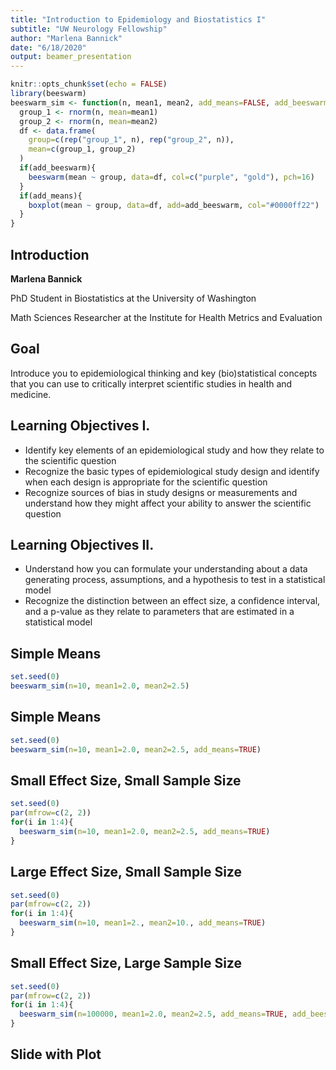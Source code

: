 ```yaml
---
title: "Introduction to Epidemiology and Biostatistics I"
subtitle: "UW Neurology Fellowship"
author: "Marlena Bannick"
date: "6/18/2020"
output: beamer_presentation
---
```


```r
knitr::opts_chunk$set(echo = FALSE)
library(beeswarm)
beeswarm_sim <- function(n, mean1, mean2, add_means=FALSE, add_beeswarm=TRUE){
  group_1 <- rnorm(n, mean=mean1)
  group_2 <- rnorm(n, mean=mean2)
  df <- data.frame(
    group=c(rep("group_1", n), rep("group_2", n)),
    mean=c(group_1, group_2)
  )
  if(add_beeswarm){
    beeswarm(mean ~ group, data=df, col=c("purple", "gold"), pch=16)
  }
  if(add_means){
    boxplot(mean ~ group, data=df, add=add_beeswarm, col="#0000ff22")
  }
}
```

## Introduction

**Marlena Bannick**

PhD Student in Biostatistics at the University of Washington

Math Sciences Researcher at the Institute for Health Metrics and Evaluation

## Goal

Introduce you to epidemiological thinking and key (bio)statistical concepts that you can use to critically interpret scientific studies in health and medicine.

## Learning Objectives I.

- Identify key elements of an epidemiological study and how they relate to the scientific question
- Recognize the basic types of epidemiological study design and identify when each design is appropriate for the scientific question
- Recognize sources of bias in study designs or measurements and understand how they might affect your ability to answer the scientific question

## Learning Objectives II.

- Understand how you can formulate your understanding about a data generating process, assumptions, and a hypothesis to test in a statistical model
- Recognize the distinction between an effect size, a confidence interval, and a p-value as they relate to parameters that are estimated in a statistical model

## Simple Means

```r
set.seed(0)
beeswarm_sim(n=10, mean1=2.0, mean2=2.5)
```

## Simple Means

```r
set.seed(0)
beeswarm_sim(n=10, mean1=2.0, mean2=2.5, add_means=TRUE)
```

## Small Effect Size, Small Sample Size

```r
set.seed(0)
par(mfrow=c(2, 2))
for(i in 1:4){
  beeswarm_sim(n=10, mean1=2.0, mean2=2.5, add_means=TRUE)
}
```

## Large Effect Size, Small Sample Size

```r
set.seed(0)
par(mfrow=c(2, 2))
for(i in 1:4){
  beeswarm_sim(n=10, mean1=2., mean2=10., add_means=TRUE)
}
```

## Small Effect Size, Large Sample Size

```r
set.seed(0)
par(mfrow=c(2, 2))
for(i in 1:4){
  beeswarm_sim(n=100000, mean1=2.0, mean2=2.5, add_means=TRUE, add_beeswarm=FALSE)
}
```

## Slide with Plot

